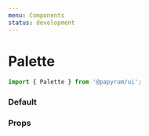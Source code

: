 ```yaml
---
menu: Components
status: development
---
```



# Palette

```jsx
import { Palette } from '@papyrum/ui';
```

### Default

<Playground>
  <Palette colors={[
    {
      color: '#4C82EA',
      name: 'blue'
    },
    {
      color: 'rgba(204,205,100,0.7)',
      name: 'yellow'
    },
    {
      color: '#68B46B',
      name: 'green'
    },
    {
      color: '#4C82EA',
      name: 'blue'
    },
    {
      color: '#4C82EA',
      name: 'blue'
    },
    {
      color: '#4C82EA',
      name: 'blue'
    },
    {
      color: '#4C82EA',
      name: 'blue'
    }
  ]} />
</Playground>

### Props

<Props of={Palette} />